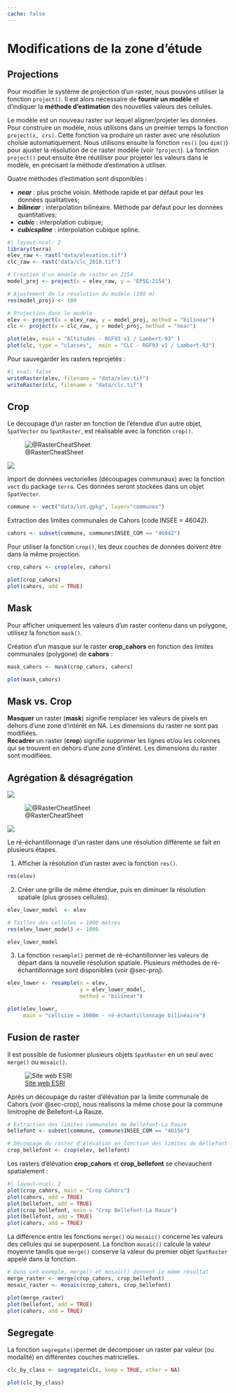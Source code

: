 ```yaml
---
cache: false
---
```


# Modifications de la zone d'étude 

## Projections {#sec-proj}

Pour modifier le système de projection d'un raster, nous pouvons utiliser la fonction `project()`. Il est alors nécessaire de **fournir un modèle** et d'indiquer la **méthode d'estimation** des nouvelles valeurs des cellules.

Le modèle est un nouveau raster sur lequel aligner/projeter les données. 
Pour construire un modèle, nous utilisons dans un premier temps la fonction `project(x, crs)`.
Cette fonction va produire un raster avec une résolution choisie automatiquement. Nous utilisons ensuite la fonction `res()` (ou `dim()`) pour ajuster la résolution de ce raster modèle (voir `?project`). La fonction `project()` peut ensuite être réutiliser pour projeter les valeurs dans le modèle, en précisant la méthode d'estimation à utiliser. 

Quatre méthodes d'estimation sont disponibles :   

- ***near*** : plus proche voisin. Méthode rapide et par défaut pour les données qualitatives;     
- ***bilinear*** : interpolation bilinéaire.  Méthode par défaut pour les données quantitatives;      
- ***cubic*** : interpolation cubique;     
- ***cubicspline*** : interpolation cubique spline.    

```r
#| layout-ncol: 2
library(terra)
elev_raw <- rast("data/elevation.tif") 
clc_raw <- rast("data/clc_2018.tif")

# Création d'un modele de raster en 2154
model_proj <- project(x = elev_raw, y = "EPSG:2154")

# Ajustement de la résolution du modèle (100 m)
res(model_proj) <- 100

# Projection dans le modèle
elev <- project(x = elev_raw, y = model_proj, method = "bilinear")
clc <- project(x = clc_raw, y = model_proj, method = "near")

plot(elev, main = "Altitudes - RGF93 v1 / Lambert-93" )
plot(clc, type = "classes",  main = "CLC - RGF93 v1 / Lambert-93")
```

Pour sauvegarder les rasters reprojetés :

```r
#| eval: false
writeRaster(elev, filename = "data/elev.tif")
writeRaster(clc, filename = "data/clc.tif")
```


## Crop {#sec-crop}

Le découpage d'un raster en fonction de l'étendue d'un autre objet, `SpatVector` ou `SpatRaster`, est réalisable avec la fonction `crop()`.

::: {layout="[[1,1]]"}
![@RasterCheatSheet](img/crop.png)

![](img/crop2.png)
:::

Import de données vectorielles (découpages communaux) avec la fonction `vect` du package `terra`. Ces données seront stockées dans un objet `SpatVector`.
```r
commune <- vect("data/lot.gpkg", layer="communes")
```

Extraction des limites communales de Cahors (code INSEE = 46042).
```r
cahors <- subset(commune, commune$INSEE_COM == "46042") 
```


Pour utiliser la fonction `crop()`, les deux couches de données doivent être dans la même projection. 
```r
crop_cahors <- crop(elev, cahors)

plot(crop_cahors)
plot(cahors, add = TRUE)
```

## Mask

Pour afficher uniquement les valeurs d'un raster contenu dans un polygone, utilisez la fonction `mask()`.

Création d'un masque sur le raster **crop_cahors** en fonction des limites communales (polygone) de **cahors** :
```r
mask_cahors <- mask(crop_cahors, cahors)

plot(mask_cahors)
```



::: {.callout-note}
## Mask vs. Crop
**Masquer** un raster (**mask**) signifie remplacer les valeurs de pixels en dehors d'une zone d'intérêt en NA. Les dimensions du raster ne sont pas modifiées.   
**Recadrer** un raster (**crop**) signifie supprimer les lignes et/ou les colonnes qui se trouvent en dehors d'une zone d'intéret. Les dimensions du raster sont modifiées.
:::


## Agrégation & désagrégation

::: {layout="[[-0.5, 1, -0.5], [1,1]]"}
![](img/raster.png)

![@RasterCheatSheet](img/agr_raster.png)

![](img/agr_raster_2.png)
:::

Le ré-échantillonnage d'un raster dans une résolution différente se fait en plusieurs étapes.

1. Afficher la résolution d'un raster avec la fonction `res()`.
```r
res(elev) 
```

2. Créer une grille de même étendue, puis en diminuer la résolution spatiale (plus grosses cellules).
```r

elev_lower_model  <- elev

# Tailles des cellules = 1000 mètres
res(elev_lower_model) <- 1000

elev_lower_model
```

3. La fonction `resample()` permet de ré-échantillonner les valeurs de départ dans la nouvelle résolution spatiale. Plusieurs méthodes de ré-échantillonnage sont disponibles (voir @sec-proj).
```r
elev_lower <- resample(x = elev,
                       y = elev_lower_model, 
                       method = "bilinear") 

plot(elev_lower, 
     main = "cellsize = 1000m - ré-échantillonnage bilinéaire")
```


## Fusion de raster

Il est possible de fusionner plusieurs objets `SpatRaster` en un seul avec `merge()` ou `mosaic()`.

![[Site web ESRI](https://desktop.arcgis.com/fr/arcmap/10.3/manage-data/raster-and-images/what-is-a-mosaic.htm)](img/mosaic.png)

Après un découpage du raster d'élévation par la limite communale de Cahors (voir @sec-crop), nous réalisons la même chose pour la commune limitrophe de Bellefont-La Rauze.

```r
# Extraction des limites communales de Bellefont-La Rauze
bellefont <- subset(commune, commune$INSEE_COM == "46156") 

# Découpage du raster d'élévation en fonction des limites de Bellefont-La Rauze
crop_bellefont <- crop(elev, bellefont)
```

Les rasters d'élévation **crop_cahors** et **crop_bellefont** se chevauchent spatialement :

```r
#| layout-ncol: 2
plot(crop_cahors, main = "Crop Cahors")
plot(cahors, add = TRUE)
plot(bellefont, add = TRUE)
plot(crop_bellefont, main = "Crop Bellefont-La Rauze")
plot(bellefont, add = TRUE)
plot(cahors, add = TRUE)
```

La différence entre les fonctions `merge()` ou `mosaic()` concerne les valeurs des cellules qui se superposent. La fonction `mosaic()` calcule la valeur moyenne tandis que `merge()` conserve la valeur du premier objet `SpatRaster` appelé dans la fonction.

```r
# Dans cet exemple, merge() et mosaic() donnent le même résultat
merge_raster <- merge(crop_cahors, crop_bellefont)
mosaic_raster <- mosaic(crop_cahors, crop_bellefont)

plot(merge_raster)
plot(bellefont, add = TRUE)
plot(cahors, add = TRUE)
```


## Segregate

La fonction `segregate()`permet de décomposer un raster par valeur (ou modalité) en différentes couches matricielles.

```r
clc_by_class <- segregate(clc, keep = TRUE, other = NA)

plot(clc_by_class)
```

